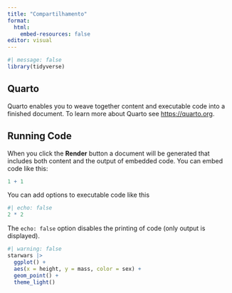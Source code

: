 ```yaml
---
title: "Compartilhamento"
format: 
  html:
    embed-resources: false
editor: visual
---
```


```r
#| message: false
library(tidyverse)
```

## Quarto

Quarto enables you to weave together content and executable code into a finished document. To learn more about Quarto see <https://quarto.org>.

## Running Code

When you click the **Render** button a document will be generated that includes both content and the output of embedded code. You can embed code like this:

```r
1 + 1
```

You can add options to executable code like this

```r
#| echo: false
2 * 2
```

The `echo: false` option disables the printing of code (only output is displayed).

```r
#| warning: false
starwars |> 
  ggplot() +
  aes(x = height, y = mass, color = sex) +
  geom_point() +
  theme_light()
```
